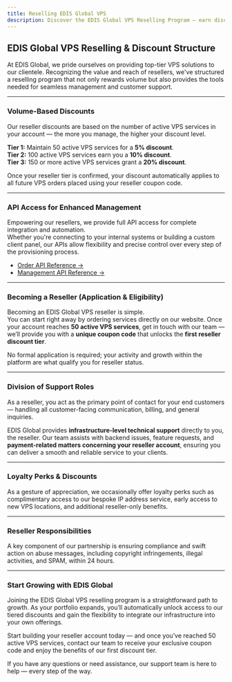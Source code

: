 ```yaml
---
title: Reselling EDIS Global VPS
description: Discover the EDIS Global VPS Reselling Program — earn discounts as you grow, integrate via API, and manage customers effortlessly.
---
```


## **EDIS Global VPS Reselling & Discount Structure**

At EDIS Global, we pride ourselves on providing top-tier VPS solutions to our clientele. Recognizing the value and reach of resellers, we've structured a reselling program that not only rewards volume but also provides the tools needed for seamless management and customer support.

---

### **Volume-Based Discounts**

Our reseller discounts are based on the number of active VPS services in your account — the more you manage, the higher your discount level.

**Tier 1:** Maintain 50 active VPS services for a **5% discount**.  
**Tier 2:** 100 active VPS services earn you a **10% discount**.  
**Tier 3:** 150 or more active VPS services grant a **20% discount**.

Once your reseller tier is confirmed, your discount automatically applies to all future VPS orders placed using your reseller coupon code.

---

### **API Access for Enhanced Management**

Empowering our resellers, we provide full API access for complete integration and automation.  
Whether you're connecting to your internal systems or building a custom client panel, our APIs allow flexibility and precise control over every step of the provisioning process.

- [Order API Reference →](https://docs.edisglobal.com/order-api-reference/order-api-welcome)  
- [Management API Reference →](https://docs.edisglobal.com/management-api-reference/authentication/create-auth-session)

---

### **Becoming a Reseller (Application & Eligibility)**

Becoming an EDIS Global VPS reseller is simple.  
You can start right away by ordering services directly on our website. Once your account reaches **50 active VPS services**, get in touch with our team — we’ll provide you with a **unique coupon code** that unlocks the **first reseller discount tier**.  

No formal application is required; your activity and growth within the platform are what qualify you for reseller status.

---

### **Division of Support Roles**

As a reseller, you act as the primary point of contact for your end customers — handling all customer-facing communication, billing, and general inquiries.  

EDIS Global provides **infrastructure-level technical support** directly to you, the reseller. Our team assists with backend issues, feature requests, and **payment-related matters concerning your reseller account**, ensuring you can deliver a smooth and reliable service to your clients.

---

### **Loyalty Perks & Discounts**

As a gesture of appreciation, we occasionally offer loyalty perks such as complimentary access to our bespoke IP address service, early access to new VPS locations, and additional reseller-only benefits.

---

### **Reseller Responsibilities**

A key component of our partnership is ensuring compliance and swift action on abuse messages, including copyright infringements, illegal activities, and SPAM, within 24 hours.

---

### **Start Growing with EDIS Global**

Joining the EDIS Global VPS reselling program is a straightforward path to growth. As your portfolio expands, you’ll automatically unlock access to our tiered discounts and gain the flexibility to integrate our infrastructure into your own offerings.  

Start building your reseller account today — and once you’ve reached 50 active VPS services, contact our team to receive your exclusive coupon code and enjoy the benefits of our first discount tier.  

If you have any questions or need assistance, our support team is here to help — every step of the way.